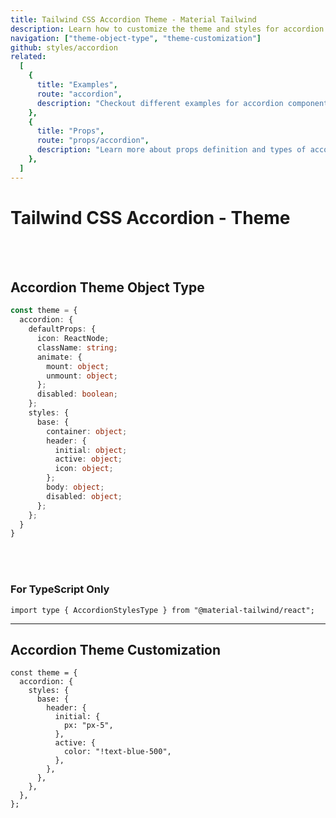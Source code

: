 ```yaml
---
title: Tailwind CSS Accordion Theme - Material Tailwind
description: Learn how to customize the theme and styles for accordion components.
navigation: ["theme-object-type", "theme-customization"]
github: styles/accordion
related:
  [
    {
      title: "Examples",
      route: "accordion",
      description: "Checkout different examples for accordion components.",
    },
    {
      title: "Props",
      route: "props/accordion",
      description: "Learn more about props definition and types of accordion components.",
    },
  ]
---
```


# Tailwind CSS Accordion - Theme

<br />
<br />

## Accordion Theme Object Type

<span id="theme-object-type" className="scroll-mt-48" />

```ts
const theme = {
  accordion: {
    defaultProps: {
      icon: ReactNode;
      className: string;
      animate: {
        mount: object;
        unmount: object;
      };
      disabled: boolean;
    };
    styles: {
      base: {
        container: object;
        header: {
          initial: object;
          active: object;
          icon: object;
        };
        body: object;
        disabled: object;
      };
    };
  }
}
```

<br />
<br />

### For TypeScript Only

```tsx
import type { AccordionStylesType } from "@material-tailwind/react";
```

---

## Accordion Theme Customization

<span id="theme-customization" className="scroll-mt-48" />

```tsx
const theme = {
  accordion: {
    styles: {
      base: {
        header: {
          initial: {
            px: "px-5",
          },
          active: {
            color: "!text-blue-500",
          },
        },
      },
    },
  },
};
```
